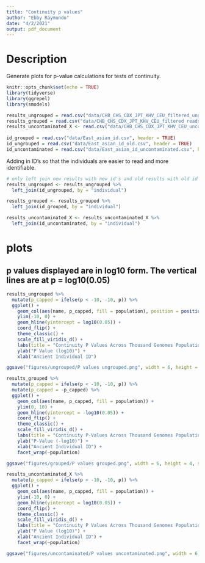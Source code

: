 ```yaml
---
title: "Continuity p values"
author: "Ebby Raymundo"
date: "4/2/2021"
output: pdf_document
---
```


# Description
Generate plots for p-value calculations for tests of continuity.

```r
knitr::opts_chunk$set(echo = TRUE)
library(tidyverse)
library(ggrepel)
library(smodels)
```

```r
results_ungrouped = read.csv("data/CHB_CHS_CDX_JPT_KHV_CEU_filtered_ungrouped.csv", header = TRUE) # all pairs run together. No grouping by dig site in continuity test
results_grouped = read.csv("data/CHB_CHS_CDX_JPT_KHV_CEU_filtered reads.csv", header = TRUE) # grouped by dig site, has high and low read counts
results_uncontaminated_X <- read.csv("data/CHB_CHS_CDX_JPT_KHV_CEU_uncontaminated_X.csv", header = TRUE) # removed reads with contaminated X chrom ppl
  
id_grouped = read.csv("data/East_asian_id.csv", header = TRUE)
id_ungrouped = read.csv("data/East_asian_id_old.csv", header = TRUE)
id_uncontaminated = read.csv("data/East_asian_id_uncontaminated.csv", header = TRUE)
```

Adding in ID's so that the individuals are easier to read and more identifiable.

```r
# only left join new results with new id's and old results with old id's
results_ungrouped <- results_ungrouped %>%
  left_join(id_ungrouped, by = "individual")

results_grouped <- results_grouped %>%
  left_join(id_grouped, by = "individual")

results_uncontaminated_X <- results_uncontaminated_X %>%
  left_join(id_uncontaminated, by = "individual")

```

# plots

## p values displayed are in log10 form. The vertical lines are at p = log10(0.05)
```r
results_ungrouped %>%
  mutate(p_capped = ifelse(p < -10, -10, p)) %>%
  ggplot() +
    geom_col(aes(name, p_capped, fill = population), position = position_dodge()) +
    ylim(-10, 0) +
    geom_hline(yintercept = log10(0.05)) +
    coord_flip() +
    theme_classic() +
    scale_fill_viridis_d() +
    labs(title = "Continuity P Values Across Thousand Genomes Populations") +
    ylab("P Value (log10)") +
    xlab("Ancient Individual ID")

ggsave("figures/ungrouped/P values ungrouped.png", width = 6, height = 4, scale = 1.4)
```

```r
results_grouped %>%
  mutate(p_capped = ifelse(p < -10, -10, p)) %>%
  mutate(p_capped = -p_capped) %>%
  ggplot() +
    geom_col(aes(name, p_capped, fill = population)) +
    ylim(0, 10) +
    geom_hline(yintercept = -log10(0.05)) +
    coord_flip() +
    theme_classic() +
    scale_fill_viridis_d() +
    labs(title = "Continuity P-Values Across Thousand Genomes Populations") +
    ylab("P-Value (-log10)") +
    xlab("Ancient Individual ID") +
    facet_wrap(~population)

ggsave("figures/grouped/P values grouped.png", width = 6, height = 4, scale = 1.4)
```

```r
results_uncontaminated_X %>%
  mutate(p_capped = ifelse(p < -10, -10, p)) %>%
  ggplot() +
    geom_col(aes(name, p_capped, fill = population)) +
    ylim(-10, 0) +
    geom_hline(yintercept = log10(0.05)) +
    coord_flip() +
    theme_classic() +
    scale_fill_viridis_d() +
    labs(title = "Continuity P Values Across Thousand Genomes Populations") +
    ylab("P Value (log10)") +
    xlab("Ancient Individual ID") +
    facet_wrap(~population)

ggsave("figures/uncontaminated/P values uncontaminated.png", width = 6, height = 4, scale = 1.4)
```

